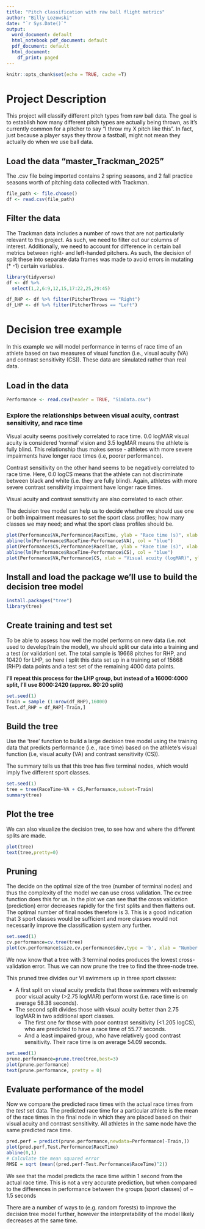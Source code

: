 ```yaml
---
title: "Pitch classification with raw ball flight metrics"
author: "Billy Lozowski"
date: "`r Sys.Date()`"
output:
  word_document: default
  html_notebook pdf_document: default
  pdf_document: default
  html_document:
    df_print: paged
---
```


```r
knitr::opts_chunk$set(echo = TRUE, cache =T)
```

# Project Description

This project will classify different pitch types from raw ball data. The goal is to establish how many different pitch types are actually being thrown, as it's currently common for a pitcher to say "I throw my X pitch like this". In fact, just because a player says they throw a fastball, might not mean they actually do when we use ball data. 

## Load the data "master_Trackman_2025"

The .csv file being imported contains 2 spring seasons, and 2 fall practice seasons worth of pitching data collected with Trackman. 

```r
file_path <- file.choose()
df <- read.csv(file_path)
```

## Filter the data

The Trackman data includes a number of rows that are not particularly relevant to this project. As such, we need to filter out our columns of interest. Additionally, we need to account for difference in certain ball metrics between right- and left-handed pitchers. As such, the decision of split these into separate data frames was made to avoid errors in mutating (* -1) certain variables.

```r
library(tidyverse)
df <- df %>%
  select(1,2,6:9,12,15,17:22,25,29:45)

df_RHP <- df %>% filter(PitcherThrows == "Right")
df_LHP <- df %>% filter(PitcherThrows == "Left") 
```



# Decision tree example

In this example we will model performance in terms of race time of an athlete based on two measures of visual function (i.e., visual acuity (VA) and contrast sensitivity (CS)). These data are simulated rather than real data. 

## Load in the data
```r
Performance <- read.csv(header = TRUE, "SimData.csv")
```

### Explore the relationships between visual acuity, contrast sensitivity, and race time

Visual acuity seems positively correlated to race time. 0.0 logMAR visual acuity is considered 'normal' vision and 3.5 logMAR means the athlete is fully blind. This relationship thus makes sense - athletes with more severe impairments have longer race times (i.e, poorer performance).

Contrast sensitivity on the other hand seems to be negatively correlated to race time. Here, 0.0 logCS means that the athlete can not discriminate between black and white (i.e. they are fully blind). Again, athletes with more severe contrast sensitivity impairment have longer race times. 

Visual acuity and contrast sensitivity are also correlated to each other. 

The decision tree model can help us to decide whether we should use one or both impairment measures to set the sport class profiles; how many classes we may need; and what the sport class profiles should be.  

```r
plot(Performance$VA,Performance$RaceTime, ylab = "Race time (s)", xlab = "Visual acuity (logMAR)") 
abline(lm(Performance$RaceTime~Performance$VA), col = "blue")
plot(Performance$CS,Performance$RaceTime, ylab = "Race time (s)", xlab = "Contrast sensitivity (logCS)")
abline(lm(Performance$RaceTime~Performance$CS), col = "blue")
plot(Performance$VA,Performance$CS, xlab = "Visual acuity (logMAR)", ylab = "Contrast sensitivity (logCS)")
```

## Install and load the package we'll use to build the decision tree model

```r
install.packages("tree")
library(tree)
```

## Create training and test set

To be able to assess how well the model performs on new data (i.e. not used to develop/train the model), we should split our data into a training and a test (or validation) set. The total sample is 19668 pitches for RHP, and 10420 for LHP, so here I split this data set up in a training set of 15668 (RHP) data points and a test set of the remaining 4000 data points.

__I'll repeat this process for the LHP group, but instead of a 16000:4000 split, I'll use 8000:2420 (approx. 80:20 split)__

```r
set.seed(1)
Train = sample (1:nrow(df_RHP),16000)
Test.df_RHP = df_RHP[-Train,]
```

## Build the tree
Use the 'tree' function to build a large decision tree model using the training data that predicts performance (i.e., race time) based on the athlete's visual function (i.e, visual acuity (VA) and contrast sensitivity (CS)).

The summary tells us that this tree has five terminal nodes, which would imply five different sport classes.  

```r
set.seed(1)
tree = tree(RaceTime~VA + CS,Performance,subset=Train)
summary(tree)
```

## Plot the tree
We can also visualize the decision tree, to see how and where the different splits are made. 

```r
plot(tree)
text(tree,pretty=0)
```

## Pruning

The decide on the optimal size of the tree (number of terminal nodes) and thus the complexity of the model we can use cross validation. The cv.tree function does this for us. In the plot we can see that the cross validation (prediction) error decreases rapidly for the first splits and then flattens out. The optimal number of final nodes therefore is 3. This is a good indication that 3 sport classes would be sufficient and more  classes would not necessarily improve the classification system any further.


```r
set.seed(1)
cv.performance=cv.tree(tree)
plot(cv.performance$size,cv.performance$dev,type = 'b', xlab = "Number of terminal nodes", ylab = "cross validation error")
```

We now know that a tree with 3 terminal nodes produces the lowest cross-validation error. Thus we can now prune the tree to find the three-node tree. 

This pruned tree divides our VI swimmers up in three sport classes: 

*   A first split on visual acuity predicts that those swimmers with extremely poor visual acuity (>2.75 logMAR) perform worst (i.e. race time is on average 58.38 seconds).
*   The second split divides those with visual acuity better than 2.75 logMAR in two additional sport classes. 
    *    The first one for those with poor contrast sensitivity (<1.205 logCS), who are predicted to have a race time of 55.77 seconds. 
    *    And a least impaired group, who have relatively good contrast sensitivity. Their race time is on average 54.09 seconds. 

```r
set.seed(1)
prune.performance=prune.tree(tree,best=3)
plot(prune.performance)
text(prune.performance, pretty = 0)
```

## Evaluate performance of the model

Now we compare the predicted race times with the actual race times from the *test* set data. The predicted race time for a particular athlete is the mean of the race times in the final node in which they are placed based on their visual acuity and contrast sensitivity. All athletes in the same node have the same predicted race time.


```r
pred.perf = predict(prune.performance,newdata=Performance[-Train,])
plot(pred.perf,Test.Performance$RaceTime)
abline(0,1)
# Calculate the mean squared error 
RMSE = sqrt (mean((pred.perf-Test.Performance$RaceTime)^2))
```
We see that the model predicts the race time within 1 second from the actual race time. This is not a very accurate prediction, but when compared to the differences in performance between the groups (sport classes) of ~ 1.5 seconds

There are a number of ways to (e.g. random forests) to improve the decision tree model further, however the interpretability of the model likely decreases  at the same time. 

